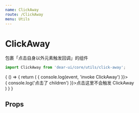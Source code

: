 ```yaml
---
name: ClickAway
route: /ClickAway
menu: Utils
---
```



# ClickAway

包裹「点击自身以外元素触发回调」的组件

```js
import ClickAway from 'dear-ui/core/utils/click-away';
```

<Playground>
  {
    () => {
      return (
        <ClickAway onClickAway={event => {
          console.log(event, 'invoke ClickAway')
        }}>
          <div onClick={e => {
            console.log('点击了 children')
          }}>点击这里不会触发 ClickAway</div>
        </ClickAway>
      )
    }
  }
</Playground>

## Props

<Props of={ClickAway} />

